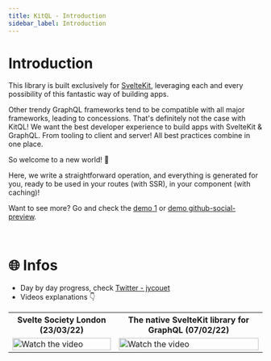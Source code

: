 ```yaml
---
title: KitQL - Introduction
sidebar_label: Introduction
---
```


# Introduction

This library is built exclusively for [SvelteKit](https://kit.svelte.dev/), leveraging each and every possibility of this fantastic way of building apps.

Other trendy GraphQL frameworks tend to be compatible with all major frameworks, leading to concessions. That's definitely not the case with KitQL! We want the best developer experience to build apps with SvelteKit & GraphQL. From tooling to client and server! All best practices combine in one place.

So welcome to a new world! 🥳

Here, we write a straightforward operation, and everything is generated for you, ready to be used in your routes (with SSR), in your component (with caching)!

Want to see more? Go and check the [demo 1](/docs/demos/01_demo-01) or [demo github-social-preview](/docs/demos/02_demo-github-social-preview).

<p>&nbsp;</p>

# 🌐 Infos

- Day by day progress, check [Twitter - jycouet](https://twitter.com/jycouet/status/1486052645567672324)
- Videos explanations 👇

<table>
	<tr>
		<th>Svelte Society London (23/03/22)</th>
		<th>The native SvelteKit library for GraphQL (07/02/22)</th>
	</tr>
	<tr>
		<td>
			<a href="https://www.youtube.com/watch?v=GclV96FtOZA&t=139s" target="_blank">
				<img
					src="https://img.youtube.com/vi/GclV96FtOZA/0.jpg"
					alt="Watch the video"
					width="100%"
				/>
			</a>
		</td>
		<td>
			<a href="https://www.youtube.com/watch?v=6pH4fnFN70w" target="_blank">
				<img
					src="https://img.youtube.com/vi/6pH4fnFN70w/0.jpg"
					alt="Watch the video"
					width="100%"
				/>
			</a>
		</td>
	</tr>
</table>
